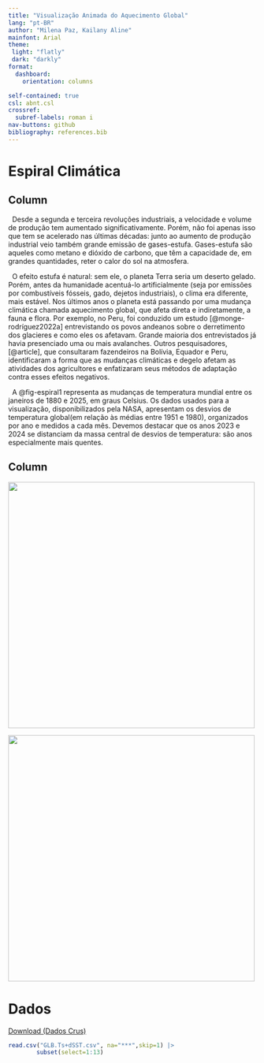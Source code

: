 ```yaml
---
title: "Visualização Animada do Aquecimento Global"
lang: "pt-BR"
author: "Milena Paz, Kailany Aline"
mainfont: Arial
theme:
 light: "flatly"
 dark: "darkly"
format:
  dashboard:
    orientation: columns

self-contained: true
csl: abnt.csl
crossref:
  subref-labels: roman i
nav-buttons: github
bibliography: references.bib
---
```


# Espiral Climática

## Column {width="60%"}

::: {.card title="Aquecimento global"}
  Desde a segunda e terceira revoluções industriais, a velocidade e volume de produção tem aumentado significativamente. Porém, não foi apenas isso que tem se acelerado nas últimas décadas: junto ao aumento de produção industrial veio também grande emissão de gases-estufa. Gases-estufa são aqueles como metano e dióxido de carbono, que têm a capacidade de, em grandes quantidades, reter o calor do sol na atmosfera.

  O efeito estufa é natural: sem ele, o planeta Terra seria um deserto gelado. Porém, antes da humanidade acentuá-lo artificialmente (seja por emissões por combustíveis fósseis, gado, dejetos industriais), o clima era diferente, mais estável. Nos últimos anos o planeta está passando por uma mudança climática chamada aquecimento global, que afeta direta e indiretamente, a fauna e flora. Por exemplo, no Peru, foi conduzido um estudo [@monge-rodríguez2022a] entrevistando os povos andeanos sobre o derretimento dos glacieres e como eles os afetavam. Grande maioria dos entrevistados já havia presenciado uma ou mais avalanches. Outros pesquisadores, [@article], que consultaram fazendeiros na Bolívia, Equador e Peru, identificaram a forma que as mudanças climáticas e degelo afetam as atividades dos agricultores e enfatizaram seus métodos de adaptação contra esses efeitos negativos.

&nbsp; A @fig-espiral1 representa as mudanças de temperatura mundial entre os janeiros de 1880 e 2025, em graus Celsius. Os dados usados para a visualização, disponibilizados pela NASA, apresentam os desvios de temperatura global(em relação às médias entre 1951 e 1980), organizados por ano e medidos a cada mês. Devemos destacar que os anos 2023 e 2024 se distanciam da massa central de desvios de temperatura: são anos especialmente mais quentes.
:::

## Column {.tabset width="40%"}

::: {.card title="Gráfico Animado"}
![](images/espiral2.gif){#fig-espiral1 width="500"}
:::

::: {.card title="Gráfico Estático"}
![](images/espiral.png){#fig-espiral2 width="500"}
:::

# Dados
[Download (Dados Crus)](https://data.giss.nasa.gov/gistemp/tabledata_v4/GLB.Ts+dSST.csv){.btn .btn-outline-primary .btn role="button"} 
```r
read.csv("GLB.Ts+dSST.csv", na="***",skip=1) |>
        subset(select=1:13)
```

